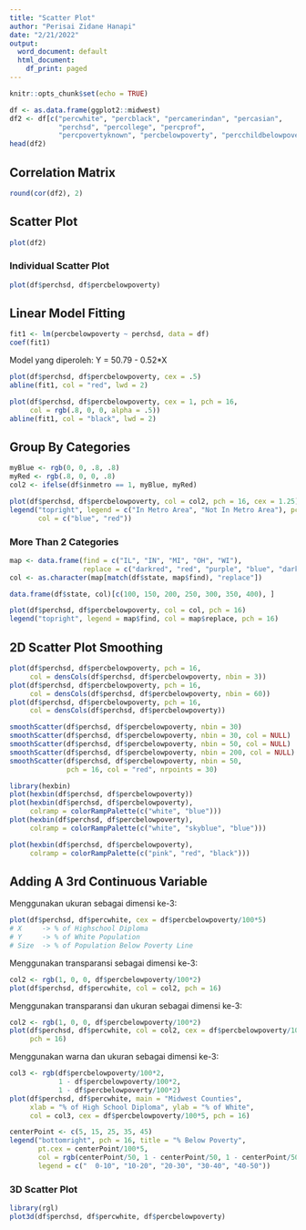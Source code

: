 ```yaml
---
title: "Scatter Plot"
author: "Perisai Zidane Hanapi"
date: "2/21/2022"
output:
  word_document: default
  html_document:
    df_print: paged
---
```


```r
knitr::opts_chunk$set(echo = TRUE)
```

```r
df <- as.data.frame(ggplot2::midwest)
df2 <- df[c("percwhite", "percblack", "percamerindan", "percasian",
            "perchsd", "percollege", "percprof",
            "percpovertyknown", "percbelowpoverty", "percchildbelowpovert")]
head(df2)
```

## Correlation Matrix

```r
round(cor(df2), 2)
```

## Scatter Plot

```r
plot(df2)
```

### Individual Scatter Plot

```r
plot(df$perchsd, df$percbelowpoverty)
```

## Linear Model Fitting

```r
fit1 <- lm(percbelowpoverty ~ perchsd, data = df)
coef(fit1)
```

Model yang diperoleh: Y = 50.79 - 0.52*X

```r
plot(df$perchsd, df$percbelowpoverty, cex = .5)
abline(fit1, col = "red", lwd = 2)
```

```r
plot(df$perchsd, df$percbelowpoverty, cex = 1, pch = 16,
     col = rgb(.8, 0, 0, alpha = .5))
abline(fit1, col = "black", lwd = 2)
```

## Group By Categories

```r
myBlue <- rgb(0, 0, .8, .8)
myRed <- rgb(.8, 0, 0, .8)
col2 <- ifelse(df$inmetro == 1, myBlue, myRed)

plot(df$perchsd, df$percbelowpoverty, col = col2, pch = 16, cex = 1.25)
legend("topright", legend = c("In Metro Area", "Not In Metro Area"), pch = 16,
       col = c("blue", "red"))
```

### More Than 2 Categories

```r
map <- data.frame(find = c("IL", "IN", "MI", "OH", "WI"),
                  replace = c("darkred", "red", "purple", "blue", "darkblue"))
col <- as.character(map[match(df$state, map$find), "replace"])

data.frame(df$state, col)[c(100, 150, 200, 250, 300, 350, 400), ]
```

```r
plot(df$perchsd, df$percbelowpoverty, col = col, pch = 16)
legend("topright", legend = map$find, col = map$replace, pch = 16)
```

## 2D Scatter Plot Smoothing

```r
plot(df$perchsd, df$percbelowpoverty, pch = 16,
     col = densCols(df$perchsd, df$percbelowpoverty, nbin = 3))
plot(df$perchsd, df$percbelowpoverty, pch = 16,
     col = densCols(df$perchsd, df$percbelowpoverty, nbin = 60))
plot(df$perchsd, df$percbelowpoverty, pch = 16,
     col = densCols(df$perchsd, df$percbelowpoverty))
```

```r
smoothScatter(df$perchsd, df$percbelowpoverty, nbin = 30)
smoothScatter(df$perchsd, df$percbelowpoverty, nbin = 30, col = NULL)
smoothScatter(df$perchsd, df$percbelowpoverty, nbin = 50, col = NULL)
smoothScatter(df$perchsd, df$percbelowpoverty, nbin = 200, col = NULL)
smoothScatter(df$perchsd, df$percbelowpoverty, nbin = 50,
              pch = 16, col = "red", nrpoints = 30)
```

```r
library(hexbin)
plot(hexbin(df$perchsd, df$percbelowpoverty))
plot(hexbin(df$perchsd, df$percbelowpoverty),
     colramp = colorRampPalette(c("white", "blue")))
plot(hexbin(df$perchsd, df$percbelowpoverty),
     colramp = colorRampPalette(c("white", "skyblue", "blue")))

plot(hexbin(df$perchsd, df$percbelowpoverty),
     colramp = colorRampPalette(c("pink", "red", "black")))
```


## Adding A 3rd Continuous Variable

Menggunakan ukuran sebagai dimensi ke-3:

```r
plot(df$perchsd, df$percwhite, cex = df$percbelowpoverty/100*5)
# X     -> % of Highschool Diploma
# Y     -> % of White Population
# Size  -> % of Population Below Poverty Line
```

Menggunakan transparansi sebagai dimensi ke-3:

```r
col2 <- rgb(1, 0, 0, df$percbelowpoverty/100*2)
plot(df$perchsd, df$percwhite, col = col2, pch = 16)
```

Menggunakan transparansi dan ukuran sebagai dimensi ke-3:

```r
col2 <- rgb(1, 0, 0, df$percbelowpoverty/100*2)
plot(df$perchsd, df$percwhite, col = col2, cex = df$percbelowpoverty/100*5,
     pch = 16)
```

Menggunakan warna dan ukuran sebagai dimensi ke-3:

```r
col3 <- rgb(df$percbelowpoverty/100*2,
            1 - df$percbelowpoverty/100*2,
            1 - df$percbelowpoverty/100*2)
plot(df$perchsd, df$percwhite, main = "Midwest Counties",
     xlab = "% of High School Diploma", ylab = "% of White",
     col = col3, cex = df$percbelowpoverty/100*5, pch = 16)

centerPoint <- c(5, 15, 25, 35, 45)
legend("bottomright", pch = 16, title = "% Below Poverty",
       pt.cex = centerPoint/100*5,
       col = rgb(centerPoint/50, 1 - centerPoint/50, 1 - centerPoint/50),
       legend = c("  0-10", "10-20", "20-30", "30-40", "40-50"))
```

### 3D Scatter Plot

```r
library(rgl)
plot3d(df$perchsd, df$percwhite, df$percbelowpoverty)
```
